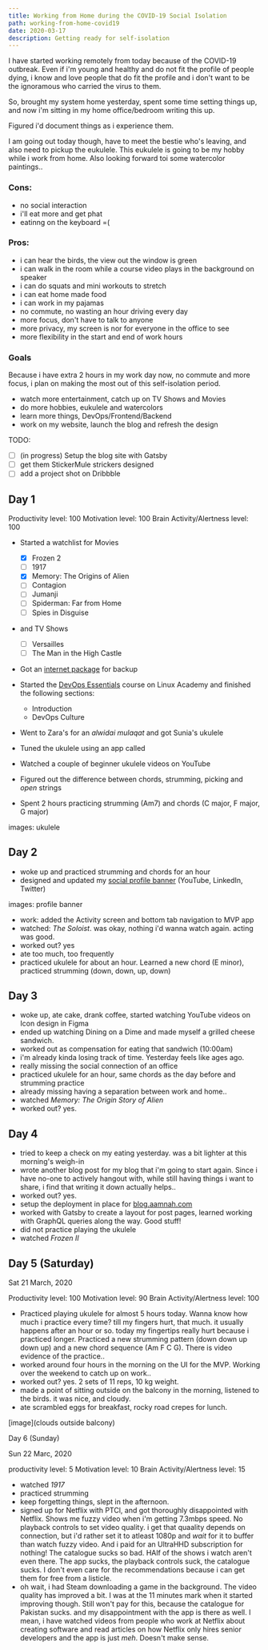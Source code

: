 ---
title: Working from Home during the COVID-19 Social Isolation
path: working-from-home-covid19
date: 2020-03-17
description: Getting ready for self-isolation
---

I have started working remotely from today because of the COVID-19 outbreak. Even if i'm young and healthy and do not fit the profile of people dying, i know and love people that do fit the profile and i don't want to be the ignoramous who carried the virus to them.

So, brought my system home yesterday, spent some time setting things up, and now i'm sitting in my home office/bedroom writing this up.

Figured i'd document things as i experience them.

I am going out today though, have to meet the bestie who's leaving, and also need to pickup the eukulele. This eukulele is going to be my hobby while i work from home. Also looking forward toi some watercolor paintings..

### Cons:

- no social interaction
- i'll eat more and get phat
- eatinng on the keyboard =(

### Pros:

- i can hear the birds, the view out the window is green
- i can walk in the room while a course video plays in the background on speaker
- i can do squats and mini workouts to stretch
- i can eat home made food
- i can work in my pajamas
- no commute, no wasting an hour driving every day
- more focus, don't have to talk to anyone
- more privacy, my screen is nor for everyone in the office to see
- more flexibility in the start and end of work hours

### Goals

Because i have extra 2 hours in my work day now, no commute and more focus, i plan on making the most out of this self-isolation period.

- watch more entertainment, catch up on TV Shows and Movies
- do more hobbies, eukulele and watercolors
- learn more things, DevOps/Frontend/Backend
- work on my website, launch the blog and refresh the design

TODO:

- [ ] (in progress) Setup the blog site with Gatsby
- [ ] get them StickerMule strickers designed
- [ ] add a project shot on Dribbble

## Day 1

Productivity level: 100
Motivation level: 100
Brain Activity/Alertness level: 100

- Started a watchlist for Movies

  - [x] Frozen 2
  - [ ] 1917
  - [x] Memory: The Origins of Alien
  - [ ] Contagion
  - [ ] Jumanji
  - [ ] Spiderman: Far from Home
  - [ ] Spies in Disguise

- and TV Shows

  - [ ] Versailles
  - [ ] The Man in the High Castle

- Got an [internet package](https://www.zong.com.pk/internet/internet-sim-plans) for backup

- Started the [DevOps Essentials](https://linuxacademy.com/cp/modules/view/id/192) course on Linux Academy and finished the following sections:

  - Introduction
  - DevOps Culture

- Went to Zara's for an _alwidai mulaqat_ and got Sunia's ukulele
- Tuned the ukulele using an app called
- Watched a couple of beginner ukulele videos on YouTube
- Figured out the difference between chords, strumming, picking and _open_ strings
- Spent 2 hours practicing strumming (Am7) and chords (C major, F major, G major)

images: ukulele

## Day 2

- woke up and practiced strumming and chords for an hour
- designed and updated my [social profile banner]() (YouTube, LinkedIn, Twitter)

images: profile banner

- work: added the Activity screen and bottom tab navigation to MVP app
- watched: _The Soloist_. was okay, nothing i'd wanna watch again. acting was good.
- worked out? yes
- ate too much, too frequently
- practiced ukulele for about an hour. Learned a new chord (E minor), practiced strumming (down, down, up, down)

## Day 3

- woke up, ate cake, drank coffee, started watching YouTube videos on Icon design in Figma
- ended up watching Dining on a Dime and made myself a grilled cheese sandwich.
- worked out as compensation for eating that sandwich (10:00am)
- i'm already kinda losing track of time. Yesterday feels like ages ago.
- really missing the social connection of an office
- practiced ukulele for an hour, same chords as the day before and strumming practice
- already missing having a separation between work and home..
- watched _Memory: The Origin Story of Alien_
- worked out? yes.

## Day 4

- tried to keep a check on my eating yesterday. was a bit lighter at this morning's weigh-in
- wrote another blog post for my blog that i'm going to start again. Since i have no-one to actively hangout with, while still having things i want to share, i find that writing it down actually helps..
- worked out? yes.
- setup the deployment in place for [blog.aamnah.com](https://blog.aamnah.com)
- worked with Gatsby to create a layout for post pages, learned working with GraphQL queries along the way. Good stuff!
- did not practice playing the ukulele
- watched _Frozen II_

## Day 5 (Saturday)

Sat 21 March, 2020

Productivity level: 100
Motivation level: 90
Brain Activity/Alertness level: 100

- Practiced playing ukulele for almost 5 hours today. Wanna know how much i practice every time? till my fingers hurt, that much. it usually happens after an hour or so. today my fingertips really hurt because i practiced longer. Practiced a new strumming pattern (down down up down up) and a new chord sequence (Am F C G). There is video evidence of the practice..
- worked around four hours in the morning on the UI for the MVP. Working over the weekend to catch up on work..
- worked out? yes. 2 sets of 11 reps, 10 kg weight.
- made a point of sitting outside on the balcony in the morning, listened to the birds. it was nice, and cloudy.
- ate scrambled eggs for breakfast, rocky road crepes for lunch.

[image](clouds outside balcony)

Day 6 (Sunday)

Sun 22 Marc, 2020

productivity level: 5
Motivation level: 10
Brain Activity/Alertness level: 15

- watched _1917_
- practiced strumming
- keep forgetting things, slept in the afternoon.
- signed up for Netflix with PTCl, and got thoroughly disappointed with Netflix. Shows me fuzzy video when i'm getting 7.3mbps speed. No playback controls to set video quality. i get that quaality depends on connection, but i'd rather set it to atleast 1080p and _wait_ for it to buffer than watch fuzzy video. And i paid for an UltraHHD subscription for nothing! The catalogue sucks so bad. HAlf of the shows i watch aren't even there. The app sucks, the playback controls suck, the catalogue sucks. I don't even care for the recommendations because i can get them for free from a listicle.
- oh wait, i had Steam downloading a game in the background. The video quality has improved a bit. I was at the 11 minutes mark when it started improving though. Still won't pay for this, because the catalogue for Pakistan sucks. and my disappointment with the app is there as well. I mean, i have watched videos from people who work at Netflix about creating software and read articles on how Netflix only hires senior developers and the app is just _meh_. Doesn't make sense.
